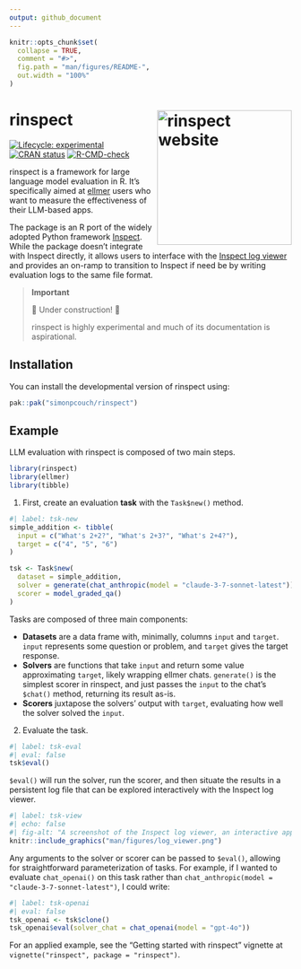 ```yaml
---
output: github_document
---
```


<!-- README.md is generated from README.Rmd. Please edit that file -->

```r
knitr::opts_chunk$set(
  collapse = TRUE,
  comment = "#>",
  fig.path = "man/figures/README-",
  out.width = "100%"
)
```

# rinspect <a href="https://simonpcouch.github.io/rinspect/"><img src="man/figures/logo.png" align="right" height="240" alt="rinspect website" /></a>

<!-- badges: start -->
[![Lifecycle: experimental](https://img.shields.io/badge/lifecycle-experimental-orange.svg)](https://lifecycle.r-lib.org/articles/stages.html#experimental)
[![CRAN status](https://www.r-pkg.org/badges/version/rinspect)](https://CRAN.R-project.org/package=rinspect)
[![R-CMD-check](https://github.com/simonpcouch/rinspect/actions/workflows/R-CMD-check.yaml/badge.svg)](https://github.com/simonpcouch/rinspect/actions/workflows/R-CMD-check.yaml)
<!-- badges: end -->

rinspect is a framework for large language model evaluation in R. It's specifically aimed at [ellmer](https://ellmer.tidyverse.org/) users who want to measure the effectiveness of their LLM-based apps.

The package is an R port of the widely adopted Python framework [Inspect](https://inspect.ai-safety-institute.org.uk/). While the package doesn't integrate with Inspect directly, it allows users to interface with the [Inspect log viewer](https://inspect.ai-safety-institute.org.uk/log-viewer.html) and provides an on-ramp to transition to Inspect if need be by writing evaluation logs to the same file format.

> **Important**
> 
> 🚧 Under construction! 🚧
>
> rinspect is highly experimental and much of its documentation is aspirational.

## Installation

You can install the developmental version of rinspect using:

```r
pak::pak("simonpcouch/rinspect")
```

## Example

LLM evaluation with rinspect is composed of two main steps.

```r
library(rinspect)
library(ellmer)
library(tibble)
```

1) First, create an evaluation **task** with the `Task$new()` method.

```r
#| label: tsk-new
simple_addition <- tibble(
  input = c("What's 2+2?", "What's 2+3?", "What's 2+4?"),
  target = c("4", "5", "6")
)

tsk <- Task$new(
  dataset = simple_addition, 
  solver = generate(chat_anthropic(model = "claude-3-7-sonnet-latest")), 
  scorer = model_graded_qa()
)
```

Tasks are composed of three main components:

* **Datasets** are a data frame with, minimally, columns `input` and `target`. `input` represents some question or problem, and `target` gives the target response.
* **Solvers** are functions that take `input` and return some value approximating `target`, likely wrapping ellmer chats. `generate()` is the simplest scorer in rinspect, and just passes the `input` to the chat's `$chat()` method, returning its result as-is.
* **Scorers** juxtapose the solvers' output with `target`, evaluating how well the solver solved the `input`.

2) Evaluate the task.

```r
#| label: tsk-eval
#| eval: false
tsk$eval()
```

`$eval()` will run the solver, run the scorer, and then situate the results in a persistent log file that can be explored interactively with the Inspect log viewer.

```r
#| label: tsk-view
#| echo: false
#| fig-alt: "A screenshot of the Inspect log viewer, an interactive app displaying information on the 3 samples evaluated in this eval."
knitr::include_graphics("man/figures/log_viewer.png")
```

Any arguments to the solver or scorer can be passed to `$eval()`, allowing for straightforward parameterization of tasks. For example, if I wanted to evaluate `chat_openai()` on this task rather than `chat_anthropic(model = "claude-3-7-sonnet-latest")`, I could write:

```r
#| label: tsk-openai
#| eval: false
tsk_openai <- tsk$clone()
tsk_openai$eval(solver_chat = chat_openai(model = "gpt-4o"))
```

For an applied example, see the "Getting started with rinspect" vignette at `vignette("rinspect", package = "rinspect")`.
